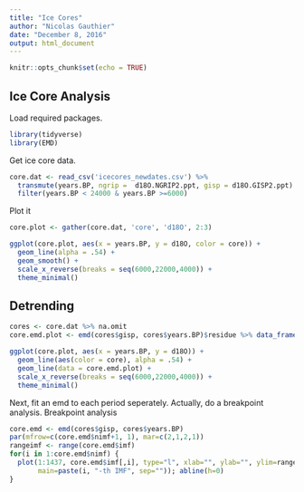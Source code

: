 ```yaml
---
title: "Ice Cores"
author: "Nicolas Gauthier"
date: "December 8, 2016"
output: html_document
---
```


```r
knitr::opts_chunk$set(echo = TRUE)
```

## Ice Core Analysis
Load required packages.
```r
library(tidyverse)
library(EMD)
```
Get ice core data.
```r
core.dat <- read_csv('icecores_newdates.csv') %>%
  transmute(years.BP, ngrip =  d18O.NGRIP2.ppt, gisp = d18O.GISP2.ppt) %>%
  filter(years.BP < 24000 & years.BP >=6000)
```

Plot it
```r
core.plot <- gather(core.dat, 'core', 'd18O', 2:3)

ggplot(core.plot, aes(x = years.BP, y = d18O, color = core)) +
  geom_line(alpha = .54) +
  geom_smooth() +
  scale_x_reverse(breaks = seq(6000,22000,4000)) +
  theme_minimal()
```

## Detrending
```r
cores <- core.dat %>% na.omit
core.emd.plot <- emd(cores$gisp, cores$years.BP)$residue %>% data_frame(d18O = ., years.BP = cores$years.BP)
```

```r
ggplot(core.plot, aes(x = years.BP, y = d18O)) +
  geom_line(aes(color = core), alpha = .54) +
  geom_line(data = core.emd.plot) +
  scale_x_reverse(breaks = seq(6000,22000,4000)) +
  theme_minimal()
```

Next, fit an emd to each period seperately.
Actually, do a breakpoint analysis.
Breakpoint analysis

```r
core.emd <- emd(cores$gisp, cores$years.BP)
par(mfrow=c(core.emd$nimf+1, 1), mar=c(2,1,2,1))
rangeimf <- range(core.emd$imf)
for(i in 1:core.emd$nimf) {
  plot(1:1437, core.emd$imf[,i], type="l", xlab="", ylab="", ylim=rangeimf,
       main=paste(i, "-th IMF", sep="")); abline(h=0)
}
```

